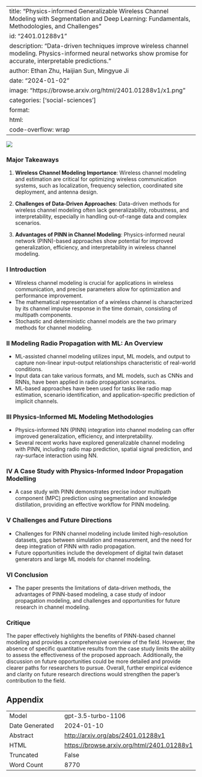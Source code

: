 
---
title: "Physics-informed Generalizable Wireless Channel Modeling with Segmentation and Deep Learning: Fundamentals, Methodologies, and Challenges"
id: "2401.01288v1"
description: "Data-driven techniques improve wireless channel modeling. Physics-informed neural networks show promise for accurate, interpretable predictions."
author: Ethan Zhu, Haijian Sun, Mingyue Ji
date: "2024-01-02"
image: "https://browse.arxiv.org/html/2401.01288v1/x1.png"
categories: ['social-sciences']
format:
  html:
    code-overflow: wrap
---

![](https://browse.arxiv.org/html/2401.01288v1/x1.png)

### Major Takeaways

1. **Wireless Channel Modeling Importance**: Wireless channel modeling and estimation are critical for optimizing wireless communication systems, such as localization, frequency selection, coordinated site deployment, and antenna design.

2. **Challenges of Data-Driven Approaches**: Data-driven methods for wireless channel modeling often lack generalizability, robustness, and interpretability, especially in handling out-of-range data and complex scenarios.

3. **Advantages of PINN in Channel Modeling**: Physics-informed neural network (PINN)-based approaches show potential for improved generalization, efficiency, and interpretability in wireless channel modeling.


### I Introduction

- Wireless channel modeling is crucial for applications in wireless communication, and precise parameters allow for optimization and performance improvement.
- The mathematical representation of a wireless channel is characterized by its channel impulse response in the time domain, consisting of multipath components.
- Stochastic and deterministic channel models are the two primary methods for channel modeling.


### II Modeling Radio Propagation with ML: An Overview

- ML-assisted channel modeling utilizes input, ML models, and output to capture non-linear input-output relationships characteristic of real-world conditions.
- Input data can take various formats, and ML models, such as CNNs and RNNs, have been applied in radio propagation scenarios.
- ML-based approaches have been used for tasks like radio map estimation, scenario identification, and application-specific prediction of implicit channels.


### III Physics-Informed ML Modeling Methodologies

- Physics-informed NN (PINN) integration into channel modeling can offer improved generalization, efficiency, and interpretability.
- Several recent works have explored generalizable channel modeling with PINN, including radio map prediction, spatial signal prediction, and ray-surface interaction using NN.


### IV A Case Study with Physics-Informed Indoor Propagation Modelling

- A case study with PINN demonstrates precise indoor multipath component (MPC) prediction using segmentation and knowledge distillation, providing an effective workflow for PINN modeling.


### V Challenges and Future Directions

- Challenges for PINN channel modeling include limited high-resolution datasets, gaps between simulation and measurement, and the need for deep integration of PINN with radio propagation.
- Future opportunities include the development of digital twin dataset generators and large ML models for channel modeling.


### VI Conclusion

- The paper presents the limitations of data-driven methods, the advantages of PINN-based modeling, a case study of indoor propagation modeling, and challenges and opportunities for future research in channel modeling.

### Critique

The paper effectively highlights the benefits of PINN-based channel modeling and provides a comprehensive overview of the field. However, the absence of specific quantitative results from the case study limits the ability to assess the effectiveness of the proposed approach. Additionally, the discussion on future opportunities could be more detailed and provide clearer paths for researchers to pursue. Overall, further empirical evidence and clarity on future research directions would strengthen the paper's contribution to the field.

## Appendix

|          |          |
|----------|----------|
| Model     | gpt-3.5-turbo-1106       |
| Date Generated     | 2024-01-10       |
| Abstract | [http://arxiv.org/abs/2401.01288v1](http://arxiv.org/abs/2401.01288v1)        |
| HTML     | [https://browse.arxiv.org/html/2401.01288v1](https://browse.arxiv.org/html/2401.01288v1)       |
| Truncated       | False       |
| Word Count       | 8770       |